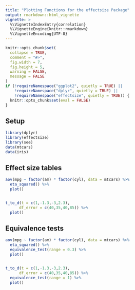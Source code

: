 ```yaml
---
title: "Plotting Functions for the effectsize Package"
output: rmarkdown::html_vignette
vignette: >
  %\VignetteIndexEntry{correlation}
  %\VignetteEngine{knitr::rmarkdown}
  %\VignetteEncoding{UTF-8}
---
```


```r
knitr::opts_chunk$set(
  collapse = TRUE,
  comment = "#>",
  fig.width = 7, 
  fig.height = 5,
  warning = FALSE,
  message = FALSE
)
if (!requireNamespace("ggplot2", quietly = TRUE) ||
    !requireNamespace("dplyr", quietly = TRUE) ||
    !requireNamespace("effectsize", quietly = TRUE)) {
  knitr::opts_chunk$set(eval = FALSE)
}
```

## Setup

```r
library(dplyr)
library(effectsize)
library(see)
data(mtcars)
data(iris)
```

## Effect size tables

```r
aov(mpg ~ factor(am) * factor(cyl), data = mtcars) %>% 
  eta_squared() %>% 
  plot()


t_to_d(t = c(1,-1.3,-3,2.3), 
      df_error = c(40,35,40,85)) %>% 
  plot()
```



## Equivalence tests

```r
aov(mpg ~ factor(am) * factor(cyl), data = mtcars) %>% 
  eta_squared() %>% 
  equivalence_test(range = 0.3) %>% 
  plot()


t_to_d(t = c(1,-1.3,-3,2.3), 
      df_error = c(40,35,40,85)) %>% 
  equivalence_test(range = 1) %>% 
  plot()
```

